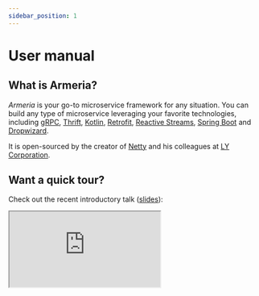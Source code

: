 ```yaml
---
sidebar_position: 1
---
```


# User manual

## What is Armeria?

_Armeria_ is your go-to microservice framework for any situation. You can build any type of
microservice leveraging your favorite technologies, including [gRPC](https://grpc.io/),
[Thrift](https://thrift.apache.org/), [Kotlin](https://kotlinlang.org/),
[Retrofit](https://square.github.io/retrofit/), [Reactive Streams](https://www.reactive-streams.org/),
[Spring Boot](https://spring.io/projects/spring-boot) and [Dropwizard](https://www.dropwizard.io/).

It is open-sourced by the creator of [Netty](https://netty.io/) and his colleagues at
[LY Corporation](https://techblog.lycorp.co.jp/en).

## Want a quick tour?

Check out the recent introductory talk
([slides](https://speakerdeck.com/trustin/armeria-a-microservice-framework-well-suited-everywhere)):

<AspectRatio width={16} height={9} maxWidth="21rem">
  <iframe
    src="https://www.youtube.com/embed/Vr-0GKUmzo8"
    style={{ border: 'none' }}
    allowfullscreen
  />
</AspectRatio>

## Features

### HTTP/2

- Supports HTTP/2 on both TLS and cleartext connections
- Supports protocol upgrade via both HTTP/2 connection preface and traditional HTTP/1 upgrade request
- Fully compatible with existing HTTP/1 servers
- Integrated PROXY protocol support for interoperability with load balancers such as HAProxy and AWS ELB.

### Integration with gRPC and Thrift

- Your gRPC or Thrift service implementation runs on top of Armeria without any modification.
- Works with the official gRPC or Thrift-over-HTTP client
- Works with the code generated by the official Protobuf or Thrift IDL compiler
- Supports various protocol combinations, such as:
  - gRPC-over-HTTP/1 & 2
  - Thrift-over-HTTP/1 & 2
  - gRPC-Web
- See [Running a Thrift service](/docs/server-thrift) and [Running a gRPC service](/docs/server-grpc).

### Essential features for building microservices

- Metrics
- Circuit breaker
- Client-side health-check and load-balancing
- Service discovery from various sources such as DNS and ZooKeeper
  - See [Client-side load balancing and service discovery](/docs/client-service-discovery).
- Distributed call tracing via Zipkin

### Interactive web-based debug console

- Browse the list of available RPC operations
- Invoke an RPC operation via a web form
- Share an RPC request with your colleagues so they can reproduce the problem easily
  - Just like sharing a cURL command, but works for RPC
- See [Browsing and invoking services with DocService](/docs/server-docservice).

### Completely asynchronous and reactive

- Built on top of Reactive Streams and Java 8 CompletableFuture
- Asynchronous connection pool ensures your application never blocks even on pool exhaustion.
- Domain name lookups are also fully asynchronous thanks to Netty’s asynchronous domain name resolver.

### Compatibility with existing Java EE web applications

- Runs any Java EE web applications such as Spring Boot on the same TCP/IP port
- Your Java EE web application speaks HTTP/2!
- See [Embedding a servlet container](/docs/server-servlet).

### Even higher performance on Linux

- JNI-based socket I/O
- BoringSSL-based TLS connections
